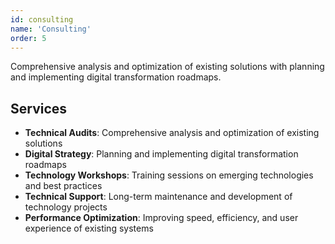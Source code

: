 ```yaml
---
id: consulting
name: 'Consulting'
order: 5
---
```


Comprehensive analysis and optimization of existing solutions with planning and implementing digital transformation roadmaps.

## Services

- **Technical Audits**: Comprehensive analysis and optimization of existing solutions
- **Digital Strategy**: Planning and implementing digital transformation roadmaps
- **Technology Workshops**: Training sessions on emerging technologies and best practices
- **Technical Support**: Long-term maintenance and development of technology projects
- **Performance Optimization**: Improving speed, efficiency, and user experience of existing systems
